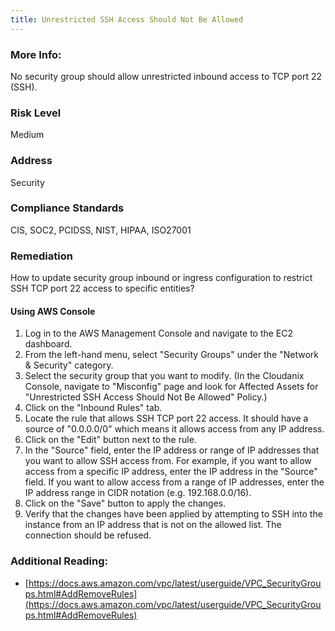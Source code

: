 ```yaml
---
title: Unrestricted SSH Access Should Not Be Allowed
---
```


### More Info:

No security group should allow unrestricted inbound access to TCP port 22 (SSH).

### Risk Level

Medium

### Address

Security

### Compliance Standards

CIS, SOC2, PCIDSS, NIST, HIPAA, ISO27001

### Remediation

How to update security group inbound or ingress configuration to restrict SSH TCP port 22 access to specific entities?

#### Using AWS Console

1. Log in to the AWS Management Console and navigate to the EC2 dashboard.
2. From the left-hand menu, select "Security Groups" under the "Network & Security" category.
3. Select the security group that you want to modify.
    (In the Cloudanix Console, navigate to "Misconfig" page and look for Affected Assets for "Unrestricted SSH Access Should Not Be Allowed" Policy.)
4. Click on the "Inbound Rules" tab.
5. Locate the rule that allows SSH TCP port 22 access. It should have a source of "0.0.0.0/0" which means it allows access from any IP address.
6. Click on the "Edit" button next to the rule.
7. In the "Source" field, enter the IP address or range of IP addresses that you want to allow SSH access from. For example, if you want to allow access from a specific IP address, enter the IP address in the "Source" field. If you want to allow access from a range of IP addresses, enter the IP address range in CIDR notation (e.g. 192.168.0.0/16).
8. Click on the "Save" button to apply the changes.
9. Verify that the changes have been applied by attempting to SSH into the instance from an IP address that is not on the allowed list. The connection should be refused.

### Additional Reading:

- [https://docs.aws.amazon.com/vpc/latest/userguide/VPC_SecurityGroups.html#AddRemoveRules](https://docs.aws.amazon.com/vpc/latest/userguide/VPC_SecurityGroups.html#AddRemoveRules)
